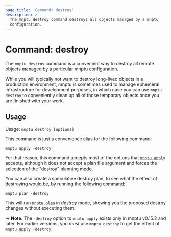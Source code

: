 ```yaml
---
page_title: 'Command: destroy'
description: >-
  The mnptu destroy command destroys all objects managed by a mnptu
  configuration.
---
```


# Command: destroy

The `mnptu destroy` command is a convenient way to destroy all remote
objects managed by a particular mnptu configuration.

While you will typically not want to destroy long-lived objects in a production
environment, mnptu is sometimes used to manage ephemeral infrastructure
for development purposes, in which case you can use `mnptu destroy` to
conveniently clean up all of those temporary objects once you are finished
with your work.

## Usage

Usage: `mnptu destroy [options]`

This command is just a convenience alias for the following command:

```
mnptu apply -destroy
```

For that reason, this command accepts most of the options that
[`mnptu apply`](/mnptu/cli/commands/apply) accepts, although it does
not accept a plan file argument and forces the selection of the "destroy"
planning mode.

You can also create a speculative destroy plan, to see what the effect of
destroying would be, by running the following command:

```
mnptu plan -destroy
```

This will run [`mnptu plan`](/mnptu/cli/commands/plan) in _destroy_ mode, showing
you the proposed destroy changes without executing them.

-> **Note:** The `-destroy` option to `mnptu apply` exists only in
mnptu v0.15.2 and later. For earlier versions, you _must_ use
`mnptu destroy` to get the effect of `mnptu apply -destroy`.
